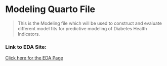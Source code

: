 # Modeling Quarto File

> This is the Modeling file which will be used to construct and evaluate different model fits for predictive modeling of Diabetes Health Indicators.



### Link to EDA Site:

[Click here for the EDA Page](EDA.html)